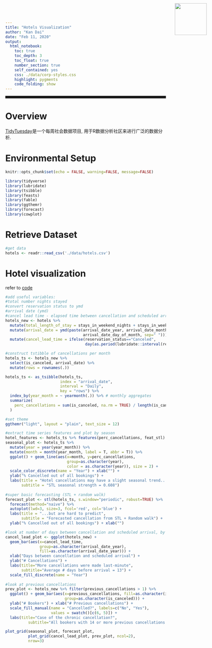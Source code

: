 ```yaml
---
title: "Hotels Visualization"
author: "Kan Dai"
date: "Feb 11, 2020"
output: 
  html_notebook:
    toc: true
    toc_depth: 3
    toc_float: true
    number_section: true
    self_contained: yes
    css: ./data/corp-styles.css
    highlight: pygments
    code_folding: show
---
```


<img src="./data/nmc_large.png" style="position:absolute;top:10px;right:100px;" width ="100" height="100"/>
<hr style="height:8px;">

# Overview
  [TidyTuesday](https://github.com/rfordatascience/tidytuesday)是一个每周社会数据项目, 用于R数据分析社区来进行广泛的数据分析.

# Environmental Setup
```r
knitr::opts_chunk$set(echo = FALSE, warning=FALSE, message=FALSE)
```

```r
library(tidyverse)
library(lubridate)
library(tsibble)
library(feasts)
library(fable)
library(ggthemr)
library(forecast)
library(cowplot)
```

# Retrieve Dataset

```r
#get data
hotels <- readr::read_csv('./data/hotels.csv')
```

# Hotel visualization

  refer to [code](https://github.com/conkline/TidyTuesdayScripts/blob/master/tidytuesday2102020_hotels.R)

```r
#add useful variables:
#total number nights stayed
#convert reservation status to ymd
#arrival date (ymd)
#cancel lead time - elapsed time between cancellation and scheduled arrival
hotels_new <- hotels %>%
  mutate(total_length_of_stay = stays_in_weekend_nights + stays_in_week_nights) %>% 
  mutate(arrival_date = ymd(paste(arrival_date_year, arrival_date_month,
                                  arrival_date_day_of_month, sep=" "))) %>%
  mutate(cancel_lead_time = ifelse(reservation_status=="Canceled",
                                   day(as.period(lubridate::interval(reservation_status_date, arrival_date))), NA))

#construct tstibble of cancellations per month
hotels_ts <- hotels_new %>%
  select(is_canceled, arrival_date) %>%
  mutate(rows = rownames(.))

hotels_ts <- as_tsibble(hotels_ts,
                        index = "arrival_date",
                        interval = "Daily",
                        key = "rows") %>%
  index_by(year_month = ~ yearmonth(.)) %>% # monthly aggregates
  summarize(
    perc_cancellations = sum(is_canceled, na.rm = TRUE) / length(is_canceled)
  )

#set theme
ggthemr("light", layout = "plain", text_size = 12)

#extract time series features and plot by season
hotel_features <- hotels_ts %>% features(perc_cancellations, feat_stl)
seasonal_plot <- hotels_ts %>% 
  mutate(year = year(year_month)) %>%
  mutate(month = month(year_month, label = T, abbr = T)) %>%
  ggplot() + geom_line(aes(x=month, y=perc_cancellations,
                           group=as.character(year),
                           color = as.character(year)), size = 2) + 
  scale_color_discrete(name = "Year") + xlab("") + 
  ylab("% Cancelled out of all bookings") + 
  labs(title = "Hotel cancellations may have a slight seasonal trend...",
       subtitle = "STL seasonal strength = 0.608")
  
#super basic forecasting (STL + random walk)
forecast_plot <- stl(hotels_ts, s.window="periodic", robust=TRUE) %>%
  forecast(method="naive") %>%
  autoplot(lwd=3, size=3, fcol='red', col='blue') + 
  labs(title = "...but are hard to predict",
       subtitle = "Forecasted cancellation from STL + Random walk") + 
  ylab("% Cancelled out of all bookings") + xlab("")

#look at number of days between cancellation and scheduled arrival, by year
cancel_lead_plot <- ggplot(hotels_new) +
  geom_bar(aes(x=cancel_lead_time, 
               group=as.character(arrival_date_year), 
               fill=as.character(arrival_date_year))) +
  xlab("Days between cancellation and scheduled arrival") +
  ylab("# Cancellations") +
  labs(title="More cancellations were made last-minute",
       subtitle="Average # days before arrival = 13") +
  scale_fill_discrete(name = "Year")
  
#look at previous cancellations
prev_plot <- hotels_new %>% filter(previous_cancellations > 1) %>%
  ggplot() + geom_bar(aes(x=previous_cancellations, fill=as.character(is_canceled),
                          group=as.character(is_canceled))) +
  ylab("# Bookers") + xlab("# Previous cancellations") +
  scale_fill_manual(name = "Cancelled?", labels=c("No", "Yes"),
                    values = swatch()[c(6, 5)]) +
  labs(title="Case of the chronic cancellation?",
          subtitle="All bookers with 14 or more previous cancellations canceled again")

plot_grid(seasonal_plot, forecast_plot, 
          plot_grid(cancel_lead_plot, prev_plot, ncol=2),
          nrow=3)
```

